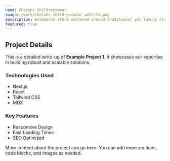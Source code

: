 ```yaml
---
name: Cherubs Childrenswear
image: /work/cherubs_childrenswear_website.png
description: Ecommerce store centered around traditional yet luxury clothing for both boys & girls.
featured: true
---
```


## Project Details

This is a detailed write-up of **Example Project 1**. It showcases our expertise in building robust and scalable solutions.

### Technologies Used

- Next.js
- React
- Tailwind CSS
- MDX

### Key Features

- Responsive Design
- Fast Loading Times
- SEO Optimized

More content about the project can go here. You can add more sections, code blocks, and images as needed. 